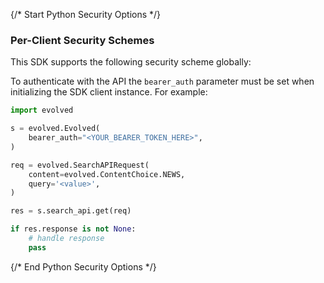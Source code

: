 {/* Start Python Security Options */}
### Per-Client Security Schemes

This SDK supports the following security scheme globally:



To authenticate with the API the `bearer_auth` parameter must be set when initializing the SDK client instance. For example:
```python
import evolved

s = evolved.Evolved(
    bearer_auth="<YOUR_BEARER_TOKEN_HERE>",
)

req = evolved.SearchAPIRequest(
    content=evolved.ContentChoice.NEWS,
    query='<value>',
)

res = s.search_api.get(req)

if res.response is not None:
    # handle response
    pass
```
{/* End Python Security Options */}
